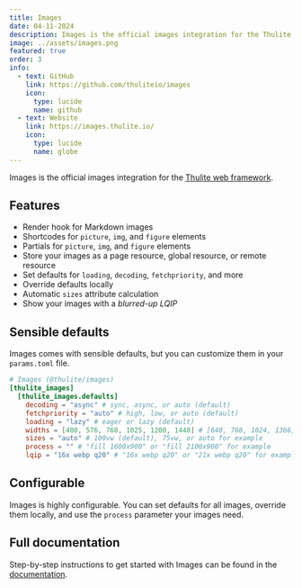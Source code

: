 ```yaml
---
title: Images
date: 04-11-2024
description: Images is the official images integration for the Thulite framework. 
image: ../assets/images.png
featured: true
order: 3
info:
  - text: GitHub
    link: https://github.com/thuliteio/images
    icon:
      type: lucide
      name: github
  - text: Website
    link: https://images.thulite.io/
    icon:
      type: lucide
      name: globe
---
```


Images is the official images integration for the [Thulite web framework](/projects/thulite).

## Features

- Render hook for Markdown images
- Shortcodes for `picture`, `img`, and `figure` elements
- Partials for `picture`, `img`, and `figure` elements
- Store your images as a page resource, global resource, or remote resource
- Set defaults for `loading`, `decoding`, `fetchpriority`, and more
- Override defaults locally
- Automatic `sizes` attribute calculation
- Show your images with a _blurred-up LQIP_

## Sensible defaults

Images comes with sensible defaults, but you can customize them in your `params.toml` file.

```toml title="params.toml"
# Images (@thulite/images)
[thulite_images]
  [thulite_images.defaults]
    decoding = "async" # sync, async, or auto (default)
    fetchpriority = "auto" # high, low, or auto (default)
    loading = "lazy" # eager or lazy (default)
    widths = [480, 576, 768, 1025, 1200, 1440] # [640, 768, 1024, 1366, 1600, 1920] for example
    sizes = "auto" # 100vw (default), 75vw, or auto for example
    process = "" # "fill 1600x900" or "fill 2100x900" for example
    lqip = "16x webp q20" # "16x webp q20" or "21x webp q20" for example
```

## Configurable

Images is highly configurable. You can set defaults for all images, override them locally, and use the `process` parameter your images need.

## Full documentation

Step-by-step instructions to get started with Images can be found in the [documentation](https://images.thulite.io/docs/start-here/getting-started/).
